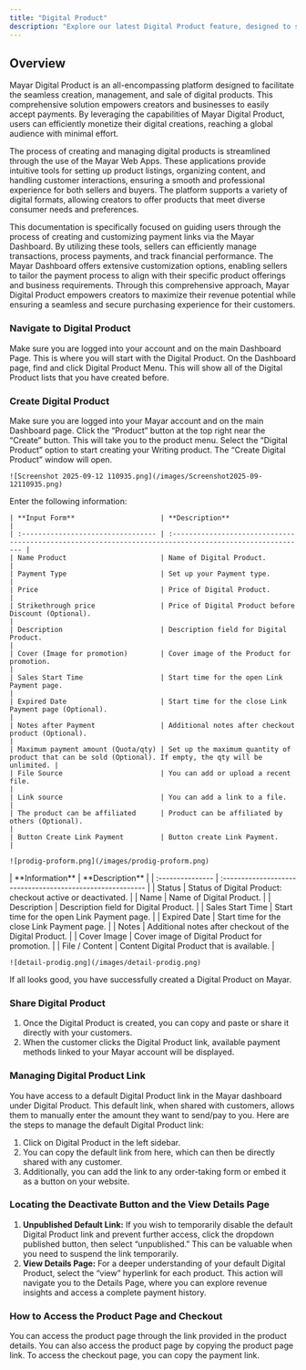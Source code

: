 ```yaml
---
title: "Digital Product"
description: "Explore our latest Digital Product feature, designed to significantly enhance your ability to create, manage, and sell digital content with unparalleled ease and efficiency. This innovative feature empowers you to transform your ideas into market-ready digital products."
---
```


## Overview

Mayar Digital Product is an all-encompassing platform designed to facilitate the seamless creation, management, and sale of digital products. This comprehensive solution empowers creators and businesses to easily accept payments. By leveraging the capabilities of Mayar Digital Product, users can efficiently monetize their digital creations, reaching a global audience with minimal effort.

The process of creating and managing digital products is streamlined through the use of the Mayar Web Apps. These applications provide intuitive tools for setting up product listings, organizing content, and handling customer interactions, ensuring a smooth and professional experience for both sellers and buyers. The platform supports a variety of digital formats, allowing creators to offer products that meet diverse consumer needs and preferences.

This documentation is specifically focused on guiding users through the process of creating and customizing payment links via the Mayar Dashboard. By utilizing these tools, sellers can efficiently manage transactions, process payments, and track financial performance. The Mayar Dashboard offers extensive customization options, enabling sellers to tailor the payment process to align with their specific product offerings and business requirements. Through this comprehensive approach, Mayar Digital Product empowers creators to maximize their revenue potential while ensuring a seamless and secure purchasing experience for their customers.

### Navigate to Digital Product

<Steps>
  <Step title="Log in to your Mayar Dashboard">
    Make sure you are logged into your account and on the main Dashboard Page. This is where you will start with the Digital Product.
  </Step>
  <Step title="From the Sidebar menu, click on Digital Product">
    On the Dashboard page, find and click Digital Product Menu. This will show all of the Digital Product lists that you have created before.
  </Step>
</Steps>

### Create Digital Product

<Steps>
  <Step title="Go to Dashboard">
    Make sure you are logged into your Mayar account and on the main Dashboard page.
  </Step>
  <Step title="Access the Product Menu">
    Click the “Product” button at the top right near the “Create” button. This will take you to the product menu.
  </Step>
  <Step title="Choose Product Type">
    Select the “Digital Product” option to start creating your Writing product. The “Create Digital Product” window will open.

    ![Screenshot 2025-09-12 110935.png](/images/Screenshot2025-09-12110935.png)
  </Step>
  <Step title="Fill in Product Details">
    Enter the following information:

    | **Input Form**                     | **Description**                                                                                          |
    | :--------------------------------- | :------------------------------------------------------------------------------------------------------- |
    | Name Product                       | Name of Digital Product.                                                                                 |
    | Payment Type                       | Set up your Payment type.                                                                                |
    | Price                              | Price of Digital Product.                                                                                |
    | Strikethrough price                | Price of Digital Product before Discount (Optional).                                                     |
    | Description                        | Description field for Digital Product.                                                                   |
    | Cover (Image for promotion)        | Cover image of the Product for promotion.                                                                |
    | Sales Start Time                   | Start time for the open Link Payment page.                                                               |
    | Expired Date                       | Start time for the close Link Payment page (Optional).                                                   |
    | Notes after Payment                | Additional notes after checkout product (Optional).                                                      |
    | Maximum payment amount (Quota/qty) | Set up the maximum quantity of product that can be sold (Optional). If empty, the qty will be unlimited. |
    | File Source                        | You can add or upload a recent file.                                                                     |
    | Link source                        | You can add a link to a file.                                                                            |
    | The product can be affiliated      | Product can be affiliated by others (Optional).                                                          |
    | Button Create Link Payment         | Button create Link Payment.                                                                              |

    ![prodig-proform.png](/images/prodig-proform.png)
  </Step>
  <Step title="Review and Finish">
    | **Information**  | **Description**                                            |
    | :--------------- | :--------------------------------------------------------- |
    | Status           | Status of Digital Product: checkout active or deactivated. |
    | Name             | Name of Digital Product.                                   |
    | Description      | Description field for Digital Product.                     |
    | Sales Start Time | Start time for the open Link Payment page.                 |
    | Expired Date     | Start time for the close Link Payment page.                |
    | Notes            | Additional notes after checkout of the Digital Product.    |
    | Cover Image      | Cover image of Digital Product for promotion.              |
    | File / Content   | Content Digital Product that is available.                 |

    ![detail-prodig.png](/images/detail-prodig.png)
  </Step>
</Steps>

If all looks good, you have successfully created a Digital Product on Mayar.

### Share Digital Product

1. Once the Digital Product is created, you can copy and paste or share it directly with your customers.
2. When the customer clicks the Digital Product link, available payment methods linked to your Mayar account will be displayed.

### Managing Digital Product Link

You have access to a default Digital Product link in the Mayar dashboard under Digital Product. This default link, when shared with customers, allows them to manually enter the amount they want to send/pay to you. Here are the steps to manage the default Digital Product link:

1. Click on Digital Product in the left sidebar.
2. You can copy the default link from here, which can then be directly shared with any customer.
3. Additionally, you can add the link to any order-taking form or embed it as a button on your website.

### Locating the Deactivate Button and the View Details Page

1. **Unpublished Default Link:** If you wish to temporarily disable the default Digital Product link and prevent further access, click the dropdown published button, then select “unpublished.” This can be valuable when you need to suspend the link temporarily.
2. **View Details Page:** For a deeper understanding of your default Digital Product, select the “view” hyperlink for each product. This action will navigate you to the Details Page, where you can explore revenue insights and access a complete payment history.

### How to Access the Product Page and Checkout

<Steps>
  <Step title="Access Product Page">
    You can access the product page through the link provided in the product details.
  </Step>
  <Step title="Copy Product Page Link">
    You can also access the product page by copying the product page link.
  </Step>
  <Step title="Access Checkout Page">
    To access the checkout page, you can copy the payment link.
  </Step>
</Steps>